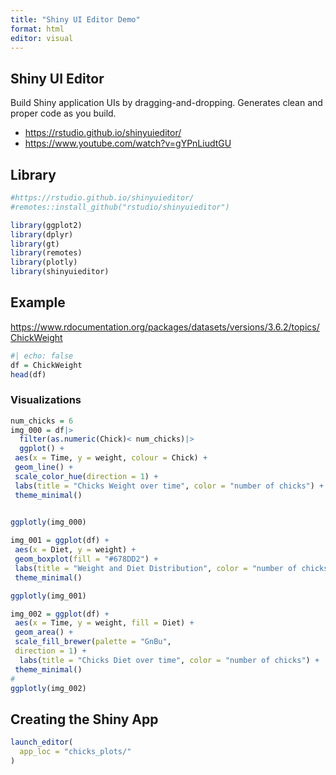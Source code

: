 ---
title: "Shiny UI Editor Demo"
format: html
editor: visual
---

## Shiny UI Editor 

Build Shiny application UIs by dragging-and-dropping. Generates clean and proper code as you build.

-   <https://rstudio.github.io/shinyuieditor/>
-   <https://www.youtube.com/watch?v=gYPnLiudtGU>

## Library

```{r}
#https://rstudio.github.io/shinyuieditor/
#remotes::install_github("rstudio/shinyuieditor")
```

```{r}
library(ggplot2)
library(dplyr)
library(gt)
library(remotes)
library(plotly)
library(shinyuieditor)
```

## Example

<https://www.rdocumentation.org/packages/datasets/versions/3.6.2/topics/ChickWeight>

```{r}
#| echo: false
df = ChickWeight
head(df)
```

### Visualizations

```{r}
num_chicks = 6
img_000 = df|>
  filter(as.numeric(Chick)< num_chicks)|>
  ggplot() +
 aes(x = Time, y = weight, colour = Chick) +
 geom_line() +
 scale_color_hue(direction = 1) +
 labs(title = "Chicks Weight over time", color = "number of chicks") +
 theme_minimal()
  

ggplotly(img_000)

```

```{r}

img_001 = ggplot(df) +
 aes(x = Diet, y = weight) +
 geom_boxplot(fill = "#678DD2") +
 labs(title = "Weight and Diet Distribution", color = "number of chicks") +
 theme_minimal()

ggplotly(img_001)
```

```{r}


img_002 = ggplot(df) +
 aes(x = Time, y = weight, fill = Diet) +
 geom_area() +
 scale_fill_brewer(palette = "GnBu", 
 direction = 1) +
  labs(title = "Chicks Diet over time", color = "number of chicks") +
 theme_minimal()
#
ggplotly(img_002)
```

## Creating the Shiny App

```{r}
launch_editor(
  app_loc = "chicks_plots/"
)
```
